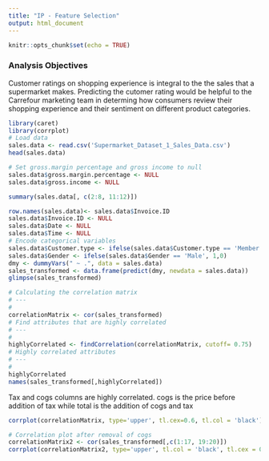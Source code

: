 ---
title: "IP - Feature Selection"
output: html_document
---

```{r setup, include=FALSE}
knitr::opts_chunk$set(echo = TRUE)
```

### Analysis Objectives
Customer ratings on shopping experience is integral to the the sales that a supermarket makes. Predicting the cutomer rating would be helpful to the Carrefour marketing team in determing how consumers review their shopping experience and their sentiment on different product categories.

```{r}
library(caret)
library(corrplot)
# Load data
sales.data <- read.csv('Supermarket_Dataset_1_Sales_Data.csv')
head(sales.data)
```
```{r}
# Set gross.margin percentage and gross income to null
sales.data$gross.margin.percentage <- NULL
sales.data$gross.income <- NULL
```

```{r}
summary(sales.data[, c(2:8, 11:12)])
```

```{r}
row.names(sales.data)<- sales.data$Invoice.ID
sales.data$Invoice.ID <- NULL
sales.data$Date <- NULL
sales.data$Time <- NULL
# Encode categorical variables
sales.data$Customer.type <- ifelse(sales.data$Customer.type == 'Member', 1,0)
sales.data$Gender <- ifelse(sales.data$Gender == 'Male', 1,0)
dmy <- dummyVars(" ~ .", data = sales.data)
sales_transformed <- data.frame(predict(dmy, newdata = sales.data))
glimpse(sales_transformed)
```

```{r}
# Calculating the correlation matrix
# ---
#
correlationMatrix <- cor(sales_transformed)
# Find attributes that are highly correlated
# ---
#
highlyCorrelated <- findCorrelation(correlationMatrix, cutoff= 0.75)
# Highly correlated attributes
# ---
# 
highlyCorrelated
names(sales_transformed[,highlyCorrelated])
```
Tax and cogs columns are highly correlated. cogs is the price before addition of tax while total is the addition of cogs and tax

```{r}
corrplot(correlationMatrix, type='upper', tl.cex=0.6, tl.col = 'black')
```
```{r}
# Correlation plot after removal of cogs
correlationMatrix2 <- cor(sales_transformed[,c(1:17, 19:20)])
corrplot(correlationMatrix2, type='upper', tl.col = 'black', tl.cex = 0.6)
```